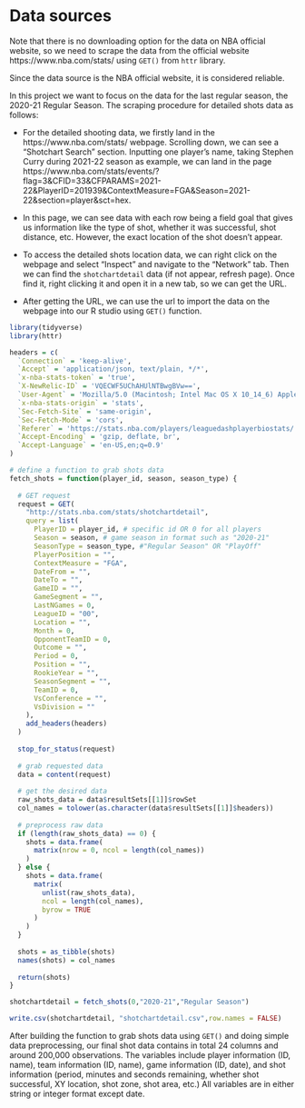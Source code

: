 # Data sources

Note that there is no downloading option for the data on NBA official website, so we need to scrape the data from the official website https://www.nba.com/stats/ using `GET()` from `httr` library.

Since the data source is the NBA official website, it is considered reliable. 

In this project we want to focus on the data for the last regular season, the 2020-21 Regular Season. The scraping procedure for detailed shots data as follows:

* For the detailed shooting data, we firstly land in the https://www.nba.com/stats/ webpage. Scrolling down, we can see a "Shotchart Search" section. Inputting one player's name, taking Stephen Curry during 2021-22 season as example, we can land in the page https://www.nba.com/stats/events/?flag=3&CFID=33&CFPARAMS=2021-22&PlayerID=201939&ContextMeasure=FGA&Season=2021-22&section=player&sct=hex. 

* In this page, we can see data with each row being a field goal that gives us information like the type of shot, whether it was successful, shot distance, etc. However, the exact location of the shot doesn't appear. 

* To access the detailed shots location data, we can right click on the webpage and select "Inspect" and navigate to the "Network" tab. Then we can find the `shotchartdetail` data (if not appear, refresh page). Once find it, right clicking it and open it in a new tab, so we can get the URL.

* After getting the URL, we can use the url to import the data on the webpage into our R studio using `GET()` function.

```r
library(tidyverse)
library(httr)
```

```r
headers = c(
  `Connection` = 'keep-alive',
  `Accept` = 'application/json, text/plain, */*',
  `x-nba-stats-token` = 'true',
  `X-NewRelic-ID` = 'VQECWF5UChAHUlNTBwgBVw==',
  `User-Agent` = 'Mozilla/5.0 (Macintosh; Intel Mac OS X 10_14_6) AppleWebKit/537.36 (KHTML, like Gecko) Chrome/78.0.3904.87 Safari/537.36',
  `x-nba-stats-origin` = 'stats',
  `Sec-Fetch-Site` = 'same-origin',
  `Sec-Fetch-Mode` = 'cors',
  `Referer` = 'https://stats.nba.com/players/leaguedashplayerbiostats/',
  `Accept-Encoding` = 'gzip, deflate, br',
  `Accept-Language` = 'en-US,en;q=0.9'
)

# define a function to grab shots data
fetch_shots = function(player_id, season, season_type) {
  
  # GET request
  request = GET(
    "http://stats.nba.com/stats/shotchartdetail",
    query = list(
      PlayerID = player_id, # specific id OR 0 for all players
      Season = season, # game season in format such as "2020-21"
      SeasonType = season_type, #"Regular Season" OR "PlayOff"
      PlayerPosition = "",
      ContextMeasure = "FGA",
      DateFrom = "",
      DateTo = "",
      GameID = "",
      GameSegment = "",
      LastNGames = 0,
      LeagueID = "00",
      Location = "",
      Month = 0,
      OpponentTeamID = 0,
      Outcome = "",
      Period = 0,
      Position = "",
      RookieYear = "",
      SeasonSegment = "",
      TeamID = 0,
      VsConference = "",
      VsDivision = ""
    ),
    add_headers(headers)
  )
  
  stop_for_status(request)
  
  # grab requested data
  data = content(request)
  
  # get the desired data
  raw_shots_data = data$resultSets[[1]]$rowSet
  col_names = tolower(as.character(data$resultSets[[1]]$headers))
  
  # preprocess raw data
  if (length(raw_shots_data) == 0) {
    shots = data.frame(
      matrix(nrow = 0, ncol = length(col_names))
    )
  } else {
    shots = data.frame(
      matrix(
        unlist(raw_shots_data),
        ncol = length(col_names),
        byrow = TRUE
      )
    )
  }
  
  shots = as_tibble(shots)
  names(shots) = col_names
  
  return(shots)
}

shotchartdetail = fetch_shots(0,"2020-21","Regular Season")
```

```r
write.csv(shotchartdetail, "shotchartdetail.csv",row.names = FALSE)
```

After building the function to grab shots data using `GET()` and doing simple data preprocessing, our final shot data contains in total 24 columns and around 200,000 observations. The variables include player information (ID, name), team information (ID, name), game information (ID, date), and shot information (period, minutes and seconds remaining, whether shot successful, XY location, shot zone, shot area, etc.) All variables are in either string or integer format except date.







